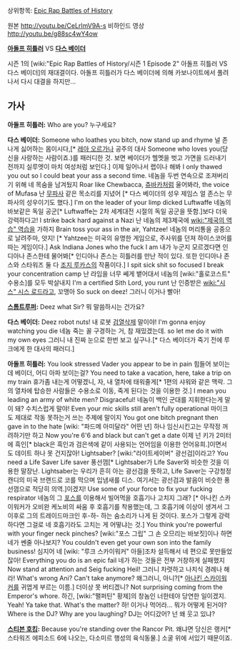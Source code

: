 상위항목: [[Epic Rap Battles of History]]

{{{#!html
<object width="560" height="315"><param name="movie" value="https://www.youtube.com/v/CeLrlmV9A-s?version=3&amp;hl=en_US"></param><param name="allowFullScreen" value="true"></param><param name="allowscriptaccess" value="always"></param><embed src="https://www.youtube.com/v/CeLrlmV9A-s?version=3&amp;hl=en_US" type="application/x-shockwave-flash" width="560" height="315" allowscriptaccess="always" allowfullscreen="true"></embed></object>
}}}
원본 http://youtu.be/CeLrlmV9A-s
비하인드 영상 http://youtu.be/g88sc4wY4ow

'''[[아돌프 히틀러]]''' VS '''[[다스 베이더]]'''

시즌 1의 [wiki:"Epic Rap Battles of History/시즌 1 Episode 2" 아돌프 히틀러 VS 다스 베이더]의 재대결이다.
아돌프 히틀러가 다스 베이더에 의해 카보나이트에서 풀려나서 다시 대결을 하지만...

== 가사 ==
'''아돌프 히틀러:'''
Who are you?
누구세요?


'''다스 베이더:'''
Someone who loathes you bitch, now stand up and rhyme
널 존나게 싫어하는 몸이시다,[* [[레아 오르가나]] 공주의 대사 Someone who loves you(당신을 사랑하는 사람이죠.)를 패러디한 것. 보면 베이더가 헬멧을 벗고 가면을 드러내기 전까지 실루엣이 마치 여성처럼 보인다.] 이제 일어나서 랩이나 해봐
I only thawed you out so I could beat your ass a second time.
네놈을 두번 연속으로 조져버리기 위해 네 목숨을 남겨뒀지
Roar like Chewbacca,
[[츄바카]]처럼 울어봐라, 
the voice of Mufasa
난 [[무파사]] 같은 목소리를 지녔어 [* 다스 베이더의 성우 제임스 얼 존스는 무파사의 성우이기도 했다.]
I'm on the leader of your limp dicked Luftwaffe
네놈의 바보같은 독일 공군[* Luftwaffe는 2차 세계대전 시절의 독일 공군을 뜻함.]보다 더욱 강력하다고!
I strike back hard against a Nazi
난 네놈의 제3제국에 [[wiki:"제국의 역습" 역습]]을 가하지
Brain toss your ass in the air, Yahtzee!
네놈의 머리통을 공중으로 날려주마, 얏지! [* Yahtzee는 미국의 유명한 게임으로, 주사위를 던져 하이스코어를 따는 게임이다.]
Ask Indiana Jones who the fuck I am
내가 누군지 모르겠다면 인디아나 존스한테 물어봐[* 인디아나 존스는 히틀러를 만난 적이 있다. 또한 인디아나 존스와 스타워즈 둘 다 [[조지 루카스]]의 작품이다.]
I spit sick shit so focused I break your concentration camp
난 라임을 너무 쎄게 뱉어대서 네놈의 [wiki:"홀로코스트" 수용소]를 모두 박살내지
I'm a certified Sith Lord, you runt
난 인증받은 [[wiki:"시스" 시스 로드]]라고, 꼬맹아
So suck on deez!
그러니 이거나 빨아!

'''[[스톰트루퍼]]:'''
Deez what Sir?
뭐 말씀하시는 건가요?

'''다스 베이더:'''
Deez robot nuts!
내 로봇 [[검열삭제]] 말이야!
I'm gonna enjoy watching you die
네놈 죽는 꼴 구경하는 거, 참 재밌겠는데.
so let me do it with my own eyes
그러니 내 진짜 눈으로 한번 보고 싶구나.[* 다스 베이더가 죽기 전에 루크에게 한 대사의 패러디.]


'''아돌프 히틀러:'''
You look stressed Vader you appear to be in pain
힘들어 보이는데 베이더, 어디 아파 보이는걸?
You need to take a vacation, here, take a trip on my train
휴가좀 내는게 어떻겠니, 자, 내 열차에 태워줄게[* 1편의 샤워와 같은 맥락. 그의 열차에 탑승한 사람들은 수용소로 이동, 죽게 된다는 것을 이용한 것.]
I mean you leading an army of white men? Disgraceful!
네놈이 백인 군대를 지휘한다는게 말이 돼? 수치스럽게 말야!
Even your mic skills still aren't fully operational
마이크도 제대로 작동 못하는거 쓰는 주제에 말이지
You got one bitch pregnant then gave in to the hate
[wiki: "파드메 아미달라" 어떤 년] 하나 임신시킨고는 무작정 꺼려하기만 하고
Now you're 6'6 and black but can't get a date
이제 넌 키가 2미터에 흑인[* black은 흑인과 검은색에 같이 사용되는 언어임을 이용한 언어유희.]이면서도 데이트 하나 못 건지잖아!
Lightsaber?
[wiki:"라이트세이버" 광선검]이라고?
You need a Life Saver
Life saver 풍선껌[* Lightsaber가 Life Saver와 비슷한 것을 이용한 말장난. Lightsaber는 우리가 흔히 아는 광선검을 뜻하고, Life Saver는 구강청정캔디의 미국 브랜드로 코를 막으며 입냄새를 디스. 여기서는 광선검과 발음이 비슷한 풍선껌으로 적당히 의역.]이겠지!
Use some of your force to fix your fucking respirator
네놈의 그 [[포스]]를 이용해서 빌어먹을 호흡기나 고치지 그래? [* 아나킨 스카이워커가 오비완 케노비의 싸움 후 호흡기를 착용했는데, 그 호흡기에 이상이 생겨서 그 이후로 그의 트레이드마크인 후-하- 하는 숨소리가 나게 된 것이다. 포스가 그렇게 강력하다면 그걸로 네 호흡기라도 고치는 게 어떻냐는 것.]
You think you're powerful with your finger neck pinches?
[wiki:"포스 그립" 그 손 오므리는 바보짓]이나 하면 네가 쎈줄 아나보지?
You couldn't even get your own son into the family business!
심지어 네 [wiki: "루크 스카이워커" 아들]조차 설득해서 네 편으로 못만들었잖아!
Everything you do is an epic fail
네가 하는 것들은 전부 거창하게 실패했지
Now stand at attention and Seig fucking Heil!
그러니 차렷하고 나치식 경례나 해라!
What's wrong Ani? Can't take anymore?
왜그러니, 아니?[* [[아나킨 스카이워커]]를 귀엽게 부르는 이름.] 더이상 못 버티겠니?
Not surprising coming from the Emperor's whore. 
하긴, [wiki:"팰퍼틴" 황제]의 창놈인 너한테야 당연한 일이겠지.
Yeah! Ya take that. What's the matter?
하! 이거나 먹어라... 뭐가 어떻게 된거야?
Where is the DJ? Why are you laughing?
DJ는 어디갔어? 넌 왜 웃고 있냐?


'''[[스티븐 호킹]]:'''
Because you're standing over the Rancor Pit.
왜냐면 당신은 랭커[* 스타워즈 에피소드 6에 나오는, 다소미르 행성의 육식동물.] 소굴 위에 서있기 때문이죠.
